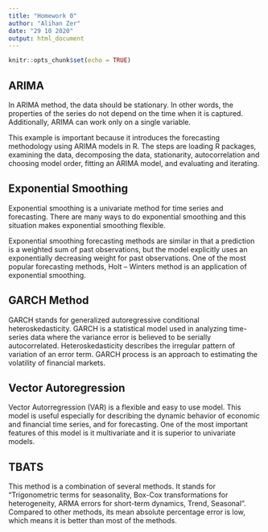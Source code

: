 ---
title: "Homework 0"
author: "Alihan Zer"
date: "29 10 2020"
output: html_document
---

```{r setup, include=FALSE}
knitr::opts_chunk$set(echo = TRUE)
```

## ARIMA

  In ARIMA method, the data should be stationary. In other words, the properties of the series do not depend on the time when it is captured. Additionally, ARIMA can work only on a single variable. 

  This example is important because it introduces the forecasting methodology using ARIMA models in R. The steps are loading R packages, examining the data, decomposing the data, stationarity, autocorrelation and choosing model order, fitting an ARIMA model, and evaluating and iterating. 

## Exponential Smoothing

  Exponential smoothing is a univariate method for time series and forecasting. There are many ways to do exponential smoothing and this situation makes exponential smoothing flexible. 
  
  Exponential smoothing forecasting methods are similar in that a prediction is a weighted sum of past observations, but the model explicitly uses an exponentially decreasing weight for past observations. One of the most popular forecasting methods, Holt – Winters method is an application of exponential smoothing.

## GARCH Method

  GARCH stands for generalized autoregressive conditional heteroskedasticity. GARCH is a statistical model used in analyzing time-series data where the variance error is believed to be serially autocorrelated. Heteroskedasticity describes the irregular pattern of variation of an error term. GARCH process is an approach to estimating the volatility of financial markets.
  
## Vector Autoregression

  Vector Autorregression (VAR) is a flexible and easy to use model. This model is useful especially for describing the dynamic behavior of economic and financial time series, and for forecasting. One of the most important features of this model is it multivariate and it is superior to univariate models. 
  
## TBATS

  This method is a combination of several methods. It stands for “Trigonometric terms for seasonality, Box-Cox transformations for heterogeneity, ARMA errors for short-term dynamics, Trend, Seasonal”. Compared to other methods, its mean absolute percentage error is low, which means it is better than most of the methods.
